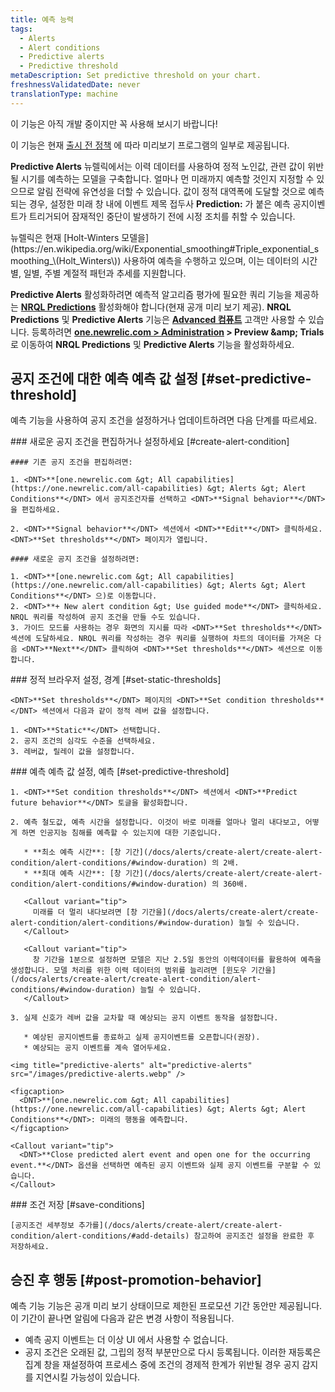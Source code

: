 ```yaml
---
title: 예측 능력
tags:
  - Alerts
  - Alert conditions
  - Predictive alerts
  - Predictive threshold
metaDescription: Set predictive threshold on your chart.
freshnessValidatedDate: never
translationType: machine
---
```


<Callout title="시사">
  이 기능은 아직 개발 중이지만 꼭 사용해 보시기 바랍니다!

  이 기능은 현재 [출시 전 정책](/docs/licenses/license-information/referenced-policies/new-relic-pre-release-policy) 에 따라 미리보기 프로그램의 일부로 제공됩니다.
</Callout>

<DNT>**Predictive Alerts**</DNT> 뉴렐릭에서는 이력 데이터를 사용하여 정적 노인값, 관련 값이 위반될 시기를 예측하는 모델을 구축합니다. 얼마나 먼 미래까지 예측할 것인지 지정할 수 있으므로 알림 전략에 유연성을 더할 수 있습니다. 값이 정적 대역폭에 도달할 것으로 예측되는 경우, 설정한 미래 창 내에 이벤트 제목 접두사 <DNT>**Prediction:**</DNT> 가 붙은 예측 공지이벤트가 트리거되어 잠재적인 중단이 발생하기 전에 시정 조치를 취할 수 있습니다.

<Callout variant="tip">
  뉴렐릭은 현재 [Holt-Winters 모델을](https://en.wikipedia.org/wiki/Exponential_smoothing#Triple_exponential_smoothing_\(Holt_Winters\)) 사용하여 예측을 수행하고 있으며, 이는 데이터의 시간별, 일별, 주별 계절적 패턴과 추세를 지원합니다.
</Callout>

<DNT>**Predictive Alerts**</DNT> 활성화하려면 예측적 알고리즘 평가에 필요한 쿼리 기능을 제공하는 <DNT>**[NRQL Predictions](/docs/query-your-data/explore-query-data/use-charts/nrql-predictions)**</DNT> 활성화해야 합니다(현재 공개 미리 보기 제공). <DNT>**NRQL Predictions**</DNT> 및 <DNT>**Predictive Alerts**</DNT> 기능은 **[Advanced 컴퓨트](https://newrelic.com/pricing/compute#pricing_plan-compute)** 고객만 사용할 수 있습니다. 등록하려면 <DNT>**[one.newrelic.com &gt; Administration](https://one.newrelic.com/admin-portal) &gt; Preview &amp;amp; Trials**</DNT> 로 이동하여 <DNT>**NRQL Predictions**</DNT> 및 <DNT>**Predictive Alerts**</DNT> 기능을 활성화하세요.

## 공지 조건에 대한 예측 예측 값 설정 [#set-predictive-threshold]

예측 기능을 사용하여 공지 조건을 설정하거나 업데이트하려면 다음 단계를 따르세요.

<Steps>
  <Step>
    ### 새로운 공지 조건을 편집하거나 설정하세요 [#create-alert-condition]

    #### 기존 공지 조건을 편집하려면:

    1. <DNT>**[one.newrelic.com &gt; All capabilities](https://one.newrelic.com/all-capabilities) &gt; Alerts &gt; Alert Conditions**</DNT> 에서 공지조건자를 선택하고 <DNT>**Signal behavior**</DNT> 을 편집하세요.

    2. <DNT>**Signal behavior**</DNT> 섹션에서 <DNT>**Edit**</DNT> 클릭하세요. <DNT>**Set thresholds**</DNT> 페이지가 열립니다.

    #### 새로운 공지 조건을 설정하려면:

    1. <DNT>**[one.newrelic.com &gt; All capabilities](https://one.newrelic.com/all-capabilities) &gt; Alerts &gt; Alert Conditions**</DNT> 으)로 이동합니다.
    2. <DNT>**+ New alert condition &gt; Use guided mode**</DNT> 클릭하세요. NRQL 쿼리를 작성하여 공지 조건을 만들 수도 있습니다.
    3. 가이드 모드를 사용하는 경우 화면의 지시를 따라 <DNT>**Set thresholds**</DNT> 섹션에 도달하세요. NRQL 쿼리를 작성하는 경우 쿼리를 실행하여 차트의 데이터를 가져온 다음 <DNT>**Next**</DNT> 클릭하여 <DNT>**Set thresholds**</DNT> 섹션으로 이동합니다.
  </Step>

  <Step>
    ### 정적 브라우저 설정, 경계 [#set-static-thresholds]

    <DNT>**Set thresholds**</DNT> 페이지의 <DNT>**Set condition thresholds**</DNT> 섹션에서 다음과 같이 정적 레버 값을 설정합니다.

    1. <DNT>**Static**</DNT> 선택합니다.
    2. 공지 조건의 심각도 수준을 선택하세요.
    3. 레버값, 릴레이 값을 설정합니다.
  </Step>

  <Step>
    ### 예측 예측 값 설정, 예측 [#set-predictive-threshold]

    1. <DNT>**Set condition thresholds**</DNT> 섹션에서 <DNT>**Predict future behavior**</DNT> 토글을 활성화합니다.

    2. 예측 철도값, 예측 시간을 설정합니다. 이것이 바로 미래를 얼마나 멀리 내다보고, 어떻게 하면 인공지능 침해를 예측할 수 있는지에 대한 기준입니다.

       * **최소 예측 시간**: [창 기간](/docs/alerts/create-alert/create-alert-condition/alert-conditions/#window-duration) 의 2배.
       * **최대 예측 시간**: [창 기간](/docs/alerts/create-alert/create-alert-condition/alert-conditions/#window-duration) 의 360배.

       <Callout variant="tip">
         미래를 더 멀리 내다보려면 [창 기간을](/docs/alerts/create-alert/create-alert-condition/alert-conditions/#window-duration) 늘릴 수 있습니다.
       </Callout>

       <Callout variant="tip">
         창 기간을 1분으로 설정하면 모델은 지난 2.5일 동안의 이력데이터를 활용하여 예측을 생성합니다. 모델 처리를 위한 이력 데이터의 범위를 늘리려면 [윈도우 기간을](/docs/alerts/create-alert/create-alert-condition/alert-conditions/#window-duration) 늘릴 수 있습니다.
       </Callout>

    3. 실제 신호가 레버 값을 교차할 때 예상되는 공지 이벤트 동작을 설정합니다.

       * 예상된 공지이벤트를 종료하고 실제 공지이벤트를 오픈합니다(권장).
       * 예상되는 공지 이벤트를 계속 열어두세요.

    <img title="predictive-alerts" alt="predictive-alerts" src="/images/predictive-alerts.webp" />

    <figcaption>
      <DNT>**[one.newrelic.com &gt; All capabilities](https://one.newrelic.com/all-capabilities) &gt; Alerts &gt; Alert Conditions**</DNT>: 미래의 행동을 예측합니다.
    </figcaption>

    <Callout variant="tip">
      <DNT>**Close predicted alert event and open one for the occurring event.**</DNT> 옵션을 선택하면 예측된 공지 이벤트와 실제 공지 이벤트를 구분할 수 있습니다.
    </Callout>
  </Step>

  <Step>
    ### 조건 저장 [#save-conditions]

    [공지조건 세부정보 추가를](/docs/alerts/create-alert/create-alert-condition/alert-conditions/#add-details) 참고하여 공지조건 설정을 완료한 후 저장하세요.
  </Step>
</Steps>

## 승진 후 행동 [#post-promotion-behavior]

예측 기능 기능은 공개 미리 보기 상태이므로 제한된 프로모션 기간 동안만 제공됩니다. 이 기간이 끝나면 알림에 다음과 같은 변경 사항이 적용됩니다.

* 예측 공지 이벤트는 더 이상 UI 에서 사용할 수 없습니다.
* 공지 조건은 오래된 값, 그립의 정적 부분만으로 다시 등록됩니다. 이러한 재등록은 집계 창을 재설정하여 프로세스 중에 조건의 경제적 한계가 위반될 경우 공지 감지를 지연시킬 가능성이 있습니다.